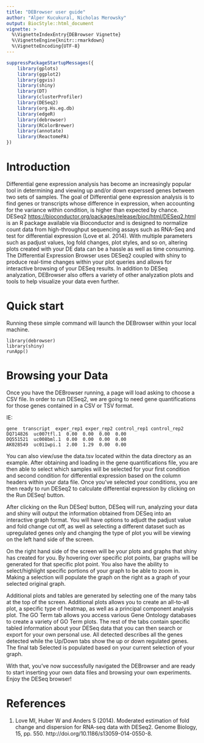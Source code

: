 ```yaml
---
title: "DEBrowser user guide"
author: "Alper Kucukural, Nicholas Merowsky"
output: BiocStyle::html_document
vignette: >
  %\VignetteIndexEntry{DEBrowser Vignette}
  %\VignetteEngine{knitr::rmarkdown}
  %\VignetteEncoding{UTF-8}
---
```


```r
suppressPackageStartupMessages({
    library(gplots)
    library(ggplot2)
    library(ggvis)
    library(shiny)
    library(DT)
    library(clusterProfiler)
    library(DESeq2)
    library(org.Hs.eg.db)
    library(edgeR)
    library(debrowser)
    library(RColorBrewer)
    library(annotate)
    library(ReactomePA)
})
```

# Introduction

Differential gene expression analysis has become an increasingly popular tool
in determining and viewing up and/or down experssed genes between two sets of
samples.  The goal of Differential gene expression analysis is to find genes
or transcripts whose difference in expression, when accounting for the
variance within condition, is higher than expected by chance.  DESeq2
<https://bioconductor.org/packages/release/bioc/html/DESeq2.html> is an R
package available via Bioconductor and is designed to normalize count data
from high-throughput sequencing assays such as RNA-Seq and test for
differential expression (Love et al. 2014).  With multiple parameters such as
padjust values, log fold changes, plot styles, and so on, altering plots
created with your DE data can be a hassle as well as time consuming.  The
Differential Expression Browser uses DESeq2 coupled with shiny to produce
real-time changes within your plot queries and allows for interactive browsing
of your DESeq results. In addition to DESeq analyzation, DEBrowser also offers
a variety of other analyzation plots and tools to help visualize your data
even further.

# Quick start

Running these simple command will launch the DEBrowser within your local
machine.

```
library(debrowser) 
library(shiny) 
runApp()
```

# Browsing your Data

Once you have the DEBrowser running, a page will load asking to choose a CSV
file.  In order to run DESeq2, we are going to need gene quantifications for
those genes contained in a CSV or TSV format.

IE:

```
gene  transcript  exper_rep1 exper_rep2 control_rep1 control_rep2
DQ714826  uc007tfl.1  0.00  0.00  0.00  0.00
DQ551521  uc008bml.1  0.00  0.00  0.00  0.00
AK028549  uc011wpi.1  2.00  1.29  0.00  0.00
```

You can also view/use the data.tsv located within the data directory as an
example.  After obtaining and loading in the gene quantifications file, you
are then able to select which samples will be selected for your first
condition and second condition for differential expression based on the column
headers within your data file. Once you've selected your conditions, you are
then ready to run DESeq2 to calculate differential expression by clicking on
the Run DESeq! button.

After clicking on the Run DESeq! button, DESeq will run, analyzing your data
and shiny will output the information obtained from DESeq into an interactive
graph format.  You will have options to adjudt the padjust value and fold
change cut off, as well as selecting a different dataset such as upregulated
genes only and changing the type of plot you will be viewing on the left hand
side of the screen.

On the right hand side of the screen will be your plots and graphs that shiny
has created for you.  By hovering over specific plot points, bar graphs will be
generated for that specific plot point.  You also have the ability to
select/highlight specific portions of your graph to be able to zoom in.  Making
a selection will populate the graph on the right as a graph of your selected
original graph.

Additional plots and tables are generated by selecting one of the many tabs at
the top of the screen.  Additional plots allows you to create an all-to-all
plot, a specific type of heatmap, as well as a principal component analysis
plot.  The GO Term tab allows you access various Gene Ontology databases to
create a variety of GO Term plots.  The rest of the tabs contain specific
tabled information about your DESeq data that you can then search or export
for your own personal use. All detected describes all the genes detected
while the Up/Down tabs show the up or down regulated genes.  The final tab
Selected is populated based on your current selection of your graph.

With that, you've now successfully navigated the DEBrowser and are ready to
start inserting your own data files and browsing your own experiments.  Enjoy
the DESeq browser!

# References

1. Love MI, Huber W and Anders S (2014). Moderated estimation of fold change
    and dispersion for RNA-seq data with DESeq2.  Genome Biology, 15, pp. 550.
    http://doi.org/10.1186/s13059-014-0550-8.